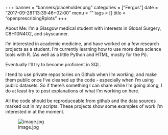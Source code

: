 +++
banner = "banners/placeholder.png"
categories = ["Fergus"]
date = "2017-09-28T13:39:46+02:00"
menu = ""
tags = []
title = "openprescribingRplots"
+++

About Me: I’m a Glasgow medical student with interests in Global Surgery, C8H10N4O2, and skyscanner.

I’m interested in academic medicine, and have worked on a few research projects as a student. I’m currently learning how to use more data science tools with R. (As well as a little Python and HTML, mostly for the Pi).

Eventually I’ll try to become proficient in SQL.

I tend to use private repositories on Github when I’m working, and make them public once I’ve cleaned up the code - especially when I’m using public datasets. So if there’s something I can share while I’m going along, I do at least try to post explanations of what I’m working on here.

All the code should be reproduceable from github and the data sources marked out in my scripts. These projects show some examples of work I’m interested in at the moment.

![image.jpg](https://fergustaylor.github.io/blogimages/image.jpg)


